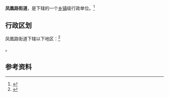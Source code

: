 {{中国乡级行政区
|景观照片文件名 = 
|景观照片描述 = 
|汉语拼音 = 
|其他语言 = 
|其他语言名称 = 
|旧称 = 
|地名出处 = 
|位置图文件名 = 
|位置图描述 = 
|自定义图片= 
|建置时间 = 
|政府驻地 = 
|毗邻 = 
|总面积 = 
|总人口 = 
|总人口年份 = 
|户籍人口 = 
|户籍人口年份 = 
|常住人口 = 
|常住人口年份 = 
|人口密度 = 
|GDP = 
|GDP年份 = 
|邮政编码 = 
|电话区号 = 29
|官方网站 = 
|网站名称 = 
|61/01/14/001/000}}

'''凤凰路街道'''，是{{PRC admin/fullname|61/01/14/001/000|3}}下辖的一个[[乡镇|乡镇]]级行政单位。<ref>{{PRC admin/ref sgc|{{PRC admin/parent|61/01/14/001/000}}}}</ref>

== 行政区划 ==

凤凰路街道下辖以下地区：<ref>{{PRC admin/ref sgc|61/01/14/001/000}}</ref>

{{PRC admin/children|61/01/14/001/000}}。

== 参考资料 ==

{{reflist}}

{{行政区划小作品}}
{{PRC admin/navcat|61/01/14/001/000}}